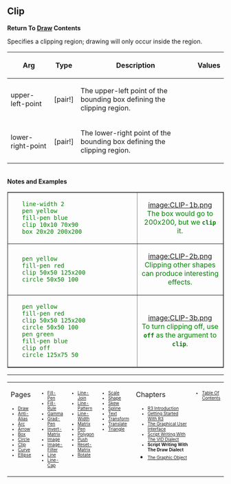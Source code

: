 == Clip== 

'''Return To [[Draw]] Contents'''


Specifies a clipping region; drawing will only occur inside the region.

{| cellspacing="1" cellpadding="4" border="0" style="background: black; color: black"
! bgcolor="silver" | Arg 
! bgcolor="silver" | Type 
! bgcolor="silver" | Description
! bgcolor="silver" | Values
|- 
| bgcolor="white" | upper-left-point
| bgcolor="white" | [pair!]
| bgcolor="white" | The upper-left point of the bounding box defining the clipping region.
| bgcolor="white" | 
|- 
| bgcolor="white" | lower-right-point
| bgcolor="white" | [pair!]
| bgcolor="white" | The lower-right point of the bounding box defining the clipping region.
| bgcolor="white" | 
|}
<br>'''Notes and Examples'''

<TABLE style="color:green; background-color:#fffffcc;" cellpadding="20" cellspacing="0" border="1" width=100%><TR>
<TD WIDTH=60%>
    line-width 2
    pen yellow
    fill-pen blue
    clip 10x10 70x90
    box 20x20 200x200
</TD>
<TD align=center valign=MIDDLE>[[image:CLIP-1b.png]]<BR>
The box would go to 200x200, but we <b><tt>clip</tt></b> it.</TD>
</TR><TR>

<TD WIDTH=60%>
    pen yellow
    fill-pen red
    clip 50x50 125x200
    circle 50x50 100
</TD>
<TD align=center valign=MIDDLE>[[image:CLIP-2b.png]] <BR>
Clipping other shapes can produce interesting effects.</TD>
</TR><TR>

<TD WIDTH=60%>
    pen yellow
    fill-pen red
    clip 50x50 125x200
    circle 50x50 100
    pen green
    fill-pen blue
    clip off
    circle 125x75 50
</TD>
<TD align=center valign=MIDDLE>[[image:CLIP-3b.png]] <br>
To turn clipping off, use <b><tt>off</tt></b> as the argument to <b><tt>clip</tt></b>.</TD>
</TR>
</TABLE>





----
<TABLE WIDTH=100%><TR><TD ALIGN=LEFT VALIGN=TOP WIDTH=14%>
Pages
<font size=1>
*[[Draw]]
*[[Anti-Alias]]
*[[Arc]]
*[[Arrow]]
*[[Box]]
*[[Circle]]
*[[Clip]]
*[[Curve]]
*[[Ellipse]]
</font></TD>


<TD ALIGN=LEFT VALIGN=TOP WIDTH=14%>



<font size=1>
*[[Fill-Pen]]
*[[Fill-Rule]]
*[[Gamma]]
*[[Grad-Pen]]
*[[Invert-Matrix]]
*[[Image]]
*[[Image-Filter]]
*[[Line]]
*[[Line-Cap]]

</font></TD>

<TD ALIGN=LEFT VALIGN=TOP WIDTH=14%>



<font size=1>
*[[Line-Join]]
*[[Line-Pattern]]
*[[Line-Width]]
*[[Matrix]]
*[[Pen]]
*[[Polygon]]
*[[Push]]
*[[Reset-Matrix]]
*[[Rotate]]
</font></TD>


<TD ALIGN=LEFT VALIGN=TOP WIDTH=14%>



<font size=1>
*[[Scale]]
*[[Shape]]
*[[Skew]]
*[[Spline]]
*[[Text]]
*[[Transform]]
*[[Translate]]
*[[Triangle]]
</font></TD>

<TD ALIGN=LEFT VALIGN=TOP width=30%>
Chapters
<font size=1>
*[[R3 Introduction]]
*[[Getting Started With R3]]
*[[The Graphical User Interface]]
*[[Script Writing With The Visual Interface Dialect|Script Writing With The VID Dialect]]
*'''Script Writing With The Draw Dialect'''
*[[The Graphic Object]]</font></TD>

<TD ALIGN=LEFT VALIGN=TOP WIDTH=14%>
<font size=1>
*[[Table Of Contents]]
</font></TD>
</TR></TABLE>